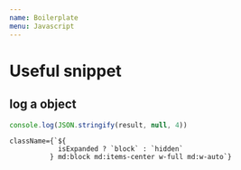 ```yaml
---
name: Boilerplate
menu: Javascript
---
```


# Useful snippet

## log a object

```js
console.log(JSON.stringify(result, null, 4))
```

```
className={`${
            isExpanded ? `block` : `hidden`
          } md:block md:items-center w-full md:w-auto`}
```
